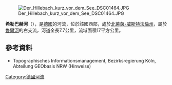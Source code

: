 {{Coord|51|15|29.5|N|8|31|46.1|E|display=title}}
[[Image:Der_Hillebach_kurz_vor_dem_See_DSC01464.JPG|right]]

'''希勒巴赫河'''（{{lang-de|Hillebach}}），是[[德國|德國]]的河流，位於該國西部，處於[[北萊茵-威斯特法倫州|北萊茵-威斯特法倫州]]，屬於[[魯爾河|魯爾河]]的右支流，河道全長7.7公里，流域面積17平方公里。

==參考資料==
* Topographisches Informationsmanagement, Bezirksregierung Köln, Abteilung GEObasis NRW (Hinweise)

{{Germany-geo-stub}}
[[Category:德國河流|Category:德國河流]]